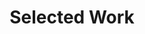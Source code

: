 ---
title: "Selected Work"
description: "We craft high-performing brand stories backed by strategy, creativity, and measurable impact. Our team blends design with data to deliver results that speak."
action_btn:
  enable: true
  label: "View All Works"
  link: "/work"
---